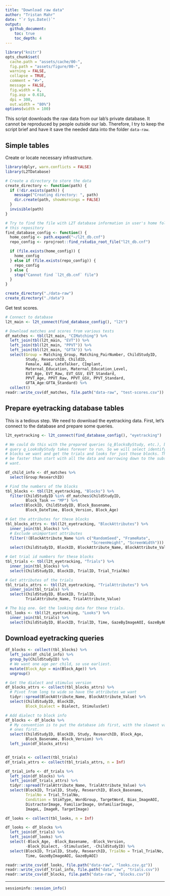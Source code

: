 ```yaml
---
title: "Download raw data"
author: "Tristan Mahr"
date: "`r Sys.Date()`"
output: 
  github_document:
    toc: true
    toc_depth: 4
---
```


```r
library("knitr")
opts_chunk$set(
  cache.path = "assets/cache/00-",
  fig.path = "assets/figure/00-",
  warning = FALSE,
  collapse = TRUE, 
  comment = "#>", 
  message = FALSE,
  fig.width = 8,
  fig.asp = 0.618,
  dpi = 300,
  out.width = "80%")
options(width = 100)
```

This script downloads the raw data from our lab's private database. It cannot be
reproduced by people outside our lab. Therefore, I try to keep the script brief
and have it save the needed data into the folder `data-raw`.

## Simple tables

Create or locate necessary infrastructure.

```r
library(dplyr, warn.conflicts = FALSE)
library(L2TDatabase)

# Create a directory to store the data
create_directory <- function(path) {
  if (!dir.exists(path)) {
    message("Creating directory: ", path)
    dir.create(path, showWarnings = FALSE)
  }
  invisible(path)
}

# Try to find the file with L2T database information in user's home folder or in
# this repository
find_database_config <- function() {
  home_config <- path.expand("~/l2t_db.cnf")
  repo_config <- rprojroot::find_rstudio_root_file("l2t_db.cnf")

  if (file.exists(home_config)) {
    home_config
  } else if (file.exists(repo_config)) {
    repo_config
  } else {
    stop("Cannot find `l2t_db.cnf` file")
  }
}

create_directory("./data-raw")
create_directory("./data")
```

Get test scores.

```r
# Connect to database
l2t_main <- l2t_connect(find_database_config(), "l2t")

# Download matches and scores from various tests
df_matches <- tbl(l2t_main, "CIMatching") %>%
  left_join(tbl(l2t_main, "EVT")) %>%
  left_join(tbl(l2t_main, "PPVT")) %>%
  left_join(tbl(l2t_main, "GFTA")) %>%
  select(Group = Matching_Group, Matching_PairNumber, ChildStudyID,
         Study, ResearchID, ChildID,
         Female, AAE, LateTalker, CImplant,
         Maternal_Education, Maternal_Education_Level,
         EVT_Age, EVT_Raw, EVT_GSV, EVT_Standard,
         PPVT_Age, PPVT_Raw, PPVT_GSV, PPVT_Standard,
         GFTA_Age:GFTA_Standard) %>%
  collect()
readr::write_csv(df_matches, file.path("data-raw", "test-scores.csv"))
```

## Prepare eyetracking database tables

This is a tedious step. We need to download the eyetracking data. First, let's
connect to the database and prepare some queries.

```r
l2t_eyetracking <- l2t_connect(find_database_config(), "eyetracking")

# We could do this with the prepared queries (q_BlocksByStudy, etc.), but the
# query q_LooksByStudy takes forever to run. So we will select identify the
# blocks we want and get the trials and looks for just those blocks. That should
# be faster than start with all the data and narrowing down to the subset we
# want.

df_child_info <- df_matches %>%
  select(Group:ResearchID)

# Find the numbers of the blocks
tbl_blocks <- tbl(l2t_eyetracking, "Blocks") %>%
  filter(ChildStudyID %in% df_matches$ChildStudyID,
         Block_Task == "MP") %>%
  select(BlockID, ChildStudyID, Block_Basename,
         Block_DateTime, Block_Version, Block_Age)

# Get the attributes for these blocks
tbl_blocks_attrs <- tbl(l2t_eyetracking, "BlockAttributes") %>%
  inner_join(tbl_blocks) %>%
  # Exclude unimportant attributes
  filter(!(BlockAttribute_Name %in% c("RandomSeed", "FrameRate",
                                      "ScreenHeight", "ScreenWidth"))) %>%
  select(ChildStudyID, BlockID, BlockAttribute_Name, BlockAttribute_Value)

# Get trial id numbers for these blocks
tbl_trials <- tbl(l2t_eyetracking, "Trials") %>%
  inner_join(tbl_blocks) %>%
  select(ChildStudyID, BlockID, TrialID, Trial_TrialNo)

# Get attributes of the trials
tbl_trials_attrs <- tbl(l2t_eyetracking, "TrialAttributes") %>%
  inner_join(tbl_trials) %>%
  select(ChildStudyID, BlockID, TrialID,
         TrialAttribute_Name, TrialAttribute_Value)

# The big one. Get the looking data for these trials.
tbl_looks <- tbl(l2t_eyetracking, "Looks") %>%
  inner_join(tbl_trials) %>%
  select(ChildStudyID, BlockID, TrialID, Time, GazeByImageAOI, GazeByAOI)
```

## Download eyetracking queries

```r
df_blocks <- collect(tbl_blocks) %>%
  left_join(df_child_info) %>%
  group_by(ChildStudyID) %>%
  # We want one age per child, so use earliest.
  mutate(Block_Age = min(Block_Age)) %>%
  ungroup()

# Get the dialect and stimulus version
df_blocks_attrs <- collect(tbl_blocks_attrs) %>%
  # Pivot from long to wide so have the attributes we want
  tidyr::spread(BlockAttribute_Name, BlockAttribute_Value) %>%
  select(ChildStudyID, BlockID,
         Block_Dialect = Dialect, StimulusSet)

# Add dialect to block info
df_blocks <- df_blocks %>%
  # My convention is to put the database ids first, with the slowest varying
  # ones first.
  select(ChildStudyID, BlockID, Study, ResearchID, Block_Age,
         Block_Basename, Block_Version) %>%
  left_join(df_blocks_attrs)


df_trials <- collect(tbl_trials)
df_trials_attrs <- collect(tbl_trials_attrs, n = Inf)

df_trial_info <- df_trials %>%
  left_join(df_blocks) %>%
  left_join(df_trials_attrs) %>%
  tidyr::spread(TrialAttribute_Name, TrialAttribute_Value) %>%
  select(BlockID, TrialID, Study, ResearchID, Block_Basename,
         TrialNo = Trial_TrialNo,
         Condition = StimType, WordGroup, TargetWord, Bias_ImageAOI,
         DistractorImage, FamiliarImage, UnfamiliarImage,
         ImageL, ImageR, TargetImage)

df_looks <- collect(tbl_looks, n = Inf)

df_looks <- df_blocks %>%
  left_join(df_trials) %>%
  left_join(df_looks) %>%
  select(-Block_Age, -Block_Basename, -Block_Version,
         -Block_Dialect, -StimulusSet, -ChildStudyID) %>%
  select(BlockID, TrialID, Study, ResearchID, TrialNo = Trial_TrialNo,
         Time, GazeByImageAOI, GazeByAOI)

readr::write_csv(df_looks, file.path("data-raw", "looks.csv.gz"))
readr::write_csv(df_trial_info, file.path("data-raw", "trials.csv"))
readr::write_csv(df_blocks, file.path("data-raw", "blocks.csv"))
```


***

```r
sessioninfo::session_info()
```

